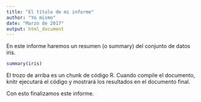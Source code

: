 ```yaml
---
title: "El título de mi informe"
author: "Yo mismo"
date: "Marzo de 2017"
output: html_document
---
```


En este informe haremos un resumen (o summary) del conjunto de datos iris.


```r
summary(iris)
```

El trozo de arriba es un chunk de código R. Cuando compile el documento, knitr ejecutará el código y mostrará los resultados en el documento final.


Con esto finalizamos este informe.